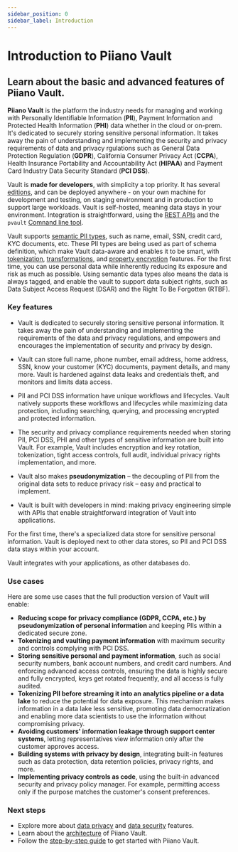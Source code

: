 ```yaml
---
sidebar_position: 0
sidebar_label: Introduction
---
```




# Introduction to Piiano Vault

## Learn about the basic and advanced features of Piiano Vault.

**Piiano Vault** is the platform the industry needs for managing and working with Personally Identifiable Information (**PII**), Payment Information and Protected Health Information (**PHI**) data whether in the cloud or on-prem. It's dedicated to securely storing sensitive personal information. It takes away the pain of understanding and implementing the security and privacy requirements of data and privacy rgulations such as General Data Protection Regulation (**GDPR**), California Consumer Privacy Act (**CCPA**), Health Insurance Portability and Accountability Act (**HIPAA**) and Payment Card Industry Data Security Standard (**PCI DSS**).

Vault is **made for developers**, with simplicity a top priority. It has several [editions](architecture/editions), and can be deployed anywhere - on your own machine for development and testing, on staging environment and in production to support large workloads. Vault is self-hosted, meaning data stays in your environment. Integration is straightforward, using the [REST APIs](/api) and the `pvault` [Comnand line tool](/cli).

Vault supports [semantic PII types](/guides/manage-collections-and-schemas/reference/data-types), such as name, email, SSN, credit card, KYC documents, etc. These PII types are being used as part of schema definition, which make Vault data-aware and enables it to be smart, with [tokenization](data-security/tokenization), [transformations](data-security/transformations), and [property encryption](data-security/property-encryption) features. For the first time, you can use personal data while inherently reducing its exposure and risk as much as possible. Using semantic data types also means the data is always tagged, and enable the vault to support data subject rights, such as Data Subject Access Request (DSAR) and the Right To Be Forgotten (RTBF).


### Key features

* Vault is dedicated to securely storing sensitive personal information. It takes away the pain of understanding and implementing the requirements of the data and privacy regulations, and empowers and encourages the implementation of security and privacy by design.

* Vault can store full name, phone number, email address, home address, SSN, know your customer (KYC) documents, payment details, and many more. Vault is hardened against data leaks and credentials theft, and monitors and limits data access.

* PII and PCI DSS information have unique workflows and lifecycles. Vault natively supports these workflows and lifecycles while maximizing data protection, including searching, querying, and processing encrypted and protected information.

* The security and privacy compliance requirements needed when storing PII, PCI DSS, PHI and other types of sensitive information are built into Vault. For example, Vault includes encryption and key rotation, tokenization, tight access controls, full audit, individual privacy rights implementation, and more.

* Vault also makes **pseudonymization** – the decoupling of PII from the original data sets to reduce privacy risk – easy and practical to implement.

* Vault is built with developers in mind: making privacy engineering simple with APIs that enable straightforward integration of Vault into applications.

For the first time, there's a specialized data store for sensitive personal information. Vault is deployed next to other data stores, so PII and PCI DSS data stays within your account.

Vault integrates with your applications, as other databases do.

<Zoom>
<ThemedImage sources={{
  light: useBaseUrl('/img/vault-in-your-architecture-light.svg'),
  dark: useBaseUrl('/img/vault-in-your-architecture-dark.svg'),
}} alt="Piiano Vault in your architecture"/>
</Zoom>


### Use cases

Here are some use cases that the full production version of Vault will enable:
* **Reducing scope for privacy compliance (GDPR, CCPA, etc.) by pseudonymization of personal information** and keeping PIIs within a dedicated secure zone.
* **Tokenizing and vaulting payment information** with maximum security and controls complying with PCI DSS.
* **Storing sensitive personal and payment information**, such as social security numbers, bank account numbers, and credit card numbers. And enforcing advanced access controls, ensuring the data is highly secure and fully encrypted, keys get rotated frequently, and all access is fully audited.
* **Tokenizing PII before streaming it into an analytics pipeline or a data lake** to reduce the potential for data exposure. This mechanism makes information in a data lake less sensitive, promoting data democratization and enabling more data scientists to use the information without compromising privacy.
* **Avoiding customers' information leakage through support center systems**, letting representatives view information only after the customer approves access.
* **Building systems with privacy by design**, integrating built-in features such as data protection, data retention policies, privacy rights, and more.
* **Implementing privacy controls as code**, using the built-in advanced security and privacy policy manager. For example, permitting access only if the purpose matches the customer's consent preferences.

### Next steps

* Explore more about [data privacy](data-privacy) and [data security](data-security) features.
* Learn about the [architecture](architecture) of Piiano Vault. 
* Follow the [step-by-step guide](/guides/get-started) to get started with Piiano Vault.
